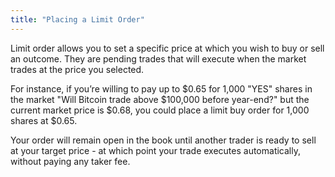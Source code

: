 ```yaml
---
title: "Placing a Limit Order"
---
```


Limit order allows you to set a specific price at which you wish to buy or sell an outcome. They are pending trades that will execute when the market trades at the price you selected.

For instance, if you’re willing to pay up to \$0.65 for 1,000 "YES" shares in the market "Will Bitcoin trade above \$100,000 before year-end?"  but the current market price is \$0.68, you could place a limit buy order for 1,000 shares at \$0.65.

Your order will remain open in the book until another trader is ready to sell at your target price - at which point your trade executes automatically, without paying any taker fee.
<Steps>
  <Step title="Find a market outcome you wish to buy" titleSize="h3">
  </Step>
  <Step title="Choose either YES or NO to predict the market and make sure 'Limit' is selected at the top right corner" titleSize="h3">
  </Step>
  <Step title="Write the limit price at which you want to buy at for example $0.65" titleSize="h3">
  </Step>
  <Step title="Write the number of shares you wish to buy" titleSize="h3">
  </Step>
  <Step title="Select the expiration of your trade" titleSize="h3">
  </Step>
  <Step title="Click Buy" titleSize="h3">
  </Step>
</Steps>
